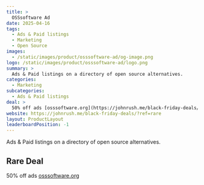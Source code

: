 ```yaml
---
title: >
  OSSsoftware Ad
date: 2025-04-16
tags:
  - Ads & Paid listings
  - Marketing
  - Open Source
images:
  - /static/images/product/osssoftware-ad/og-image.png
logo: /static/images/product/osssoftware-ad/logo.png
summary: >
  Ads & Paid listings on a directory of open source alternatives.
categories:
  - Marketing
subcategories:
  - Ads & Paid listings
deal: >
  50% off ads [osssoftware.org](https://johnrush.me/black-friday-deals/?ref=rare)
website: https://johnrush.me/black-friday-deals/?ref=rare
layout: ProductLayout
leaderboardPosition: -1
---
```

Ads & Paid listings on a directory of open source alternatives.

## Rare Deal

50% off ads [osssoftware.org](https://johnrush.me/black-friday-deals/?ref=rare)
